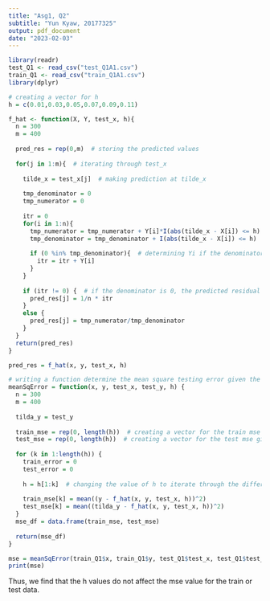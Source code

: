 ```yaml
---
title: "Asg1, Q2"
subtitle: "Yun Kyaw, 20177325"
output: pdf_document
date: "2023-02-03"
---
```

```r
library(readr)
test_Q1 <- read_csv("test_Q1A1.csv")
train_Q1 <- read_csv("train_Q1A1.csv")
library(dplyr)
```

``` r
# creating a vector for h
h = c(0.01,0.03,0.05,0.07,0.09,0.11)
```

```r
f_hat <- function(X, Y, test_x, h){
  n = 300
  m = 400
  
  pred_res = rep(0,m)  # storing the predicted values
  
  for(j in 1:m){  # iterating through test_x
    
    tilde_x = test_x[j]  # making prediction at tilde_x
    
    tmp_denominator = 0
    tmp_numerator = 0
    
    itr = 0
    for(i in 1:n){
      tmp_numerator = tmp_numerator + Y[i]*I(abs(tilde_x - X[i]) <= h)
      tmp_denominator = tmp_denominator + I(abs(tilde_x - X[i]) <= h)
      
      if (0 %in% tmp_denominator){  # determining Yi if the denominator = 0
        itr = itr + Y[i]
      }
    }
    
    if (itr != 0) {  # if the denominator is 0, the predicted residual = the mean of Yi
      pred_res[j] = 1/n * itr
    }
    else {
      pred_res[j] = tmp_numerator/tmp_denominator
    } 
  }
  return(pred_res)
}
```

``` r
pred_res = f_hat(x, y, test_x, h)
```

```r
# writing a function determine the mean square testing error given the different h values
meanSqError = function(x, y, test_x, test_y, h) {
  n = 300
  m = 400
  
  tilda_y = test_y
  
  train_mse = rep(0, length(h))  # creating a vector for the train mse given h
  test_mse = rep(0, length(h))  # creating a vector for the test mse given h
  
  for (k in 1:length(h)) {
    train_error = 0
    test_error = 0
    
    h = h[1:k]  # changing the value of h to iterate through the different values
    
    train_mse[k] = mean((y - f_hat(x, y, test_x, h))^2)
    test_mse[k] = mean((tilda_y - f_hat(x, y, test_x, h))^2)
  }
  mse_df = data.frame(train_mse, test_mse)
  
  return(mse_df)
}
```

```r
mse = meanSqError(train_Q1$x, train_Q1$y, test_Q1$test_x, test_Q1$test_y, h)
print(mse)
```
Thus, we find that the h values do not affect the mse value for the train or test data.